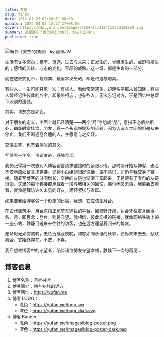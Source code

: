 ```yaml
---
title: 友链
slug: links
date: 2012-01-25 02:20:11+08:00
updated: 2024-04-08 12:27:27+08:00
cover: https://cdn.yufan.me/images/2024/11/2024112723135900.jpg
summary: 这里展示了我的网上邻居们，欢迎前去串门。
published: true
---
```


![新作《天空的翅膀》 by 画师JW](https://cdn.yufan.me/images/2024/11/2024112723183300.jpg)

<MusicPlayer netease={2132460283} />

生活有许多面向：经历、遭遇、过去与未来；正发生的、曾经发生的，或即将发生的；感情的流转、心态的变化、容颜的成熟。这一切，都是生命的一部分。

而在这些变化中，最频繁、最恒常发生的，却是相遇与别离。

有些人，一生可能只见一次；有些人，看似常常遇见，却连名字都未曾知晓；有些人曾经记住彼此的名字，却最终相忘；也有些人，无法忘记对方，于是回忆中总留下淡淡的遗憾。

其实，博友亦是如此。

对于朋友的定义，字面上就已经清楚——两个“月”字组成“朋”，意指不必朝夕相处，却能时常挂念。朋友，是一个永远被提及的话题，因为人与人之间的相遇从未停止。我们不断遇见合适的人，并愿意与之交好。

交换友链，也有着类似的意义。

写博客十年多，再谈友链，感触尤深。

我仍记得第一次去别人博客留言请求链接时的紧张心情。那时刚开始写博客，忐忑不安地四处留言求连接。记得小白姐姐很好说话，虽不熟识，却仍与我交换了链接。随着写博客的时间增长，交换的友链也渐渐丰富起来，于是便有了专门的友链页面。这里的每个链接都承载着一段与我相关的回忆，偶尔闲来无事，我都会去看看，就像是拜访许久未见的好友，满怀紧张与雀跃。

如果要我给博客做一个形象的比喻，我想，它应该是月台。

在古代建筑中，月台原指正房前无遮拦的平台，因视野开阔，适合凭栏赏月而得名。月，即思念；登台，则是守望。我相信，彼此交换的链接，就像网络铁轨上的一座小站，静静目送来来往往的访客，也在远方遥望着归来的博友。

无论时光如何流转，无论白昼或夜晚，博客如同永恒的长亭，任你来来去去，悲欢离合，它始终存在。不悲，不喜。

我只想做博客中的守望者，陪伴诸位博友守望幸福，静候下一次的再见……

## 博客信息

1. 博客名称：且听书吟
2. 博客简介：诗与梦想的远方
3. 博客网址：https://yufan.me
4. 博客 LOGO：
    * 浅色：<a href="https://yufan.me/logo.svg" target="_blank">https://yufan.me/logo.svg</a>
    * 深色：<a href="https://yufan.me/logo-dark.svg" target="_blank">https://yufan.me/logo-dark.svg</a>
5. 博客 Banner：
    * 浅色：<a href="https://yufan.me/images/blog-poster.png" target="_blank">https://yufan.me/images/blog-poster.png</a>
    * 深色：<a href="https://yufan.me/images/blog-poster-dark.png" target="_blank">https://yufan.me/images/blog-poster-dark.png</a>

<Friends />
